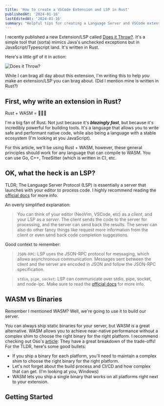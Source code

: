 ```yaml
---
title: 'How to create a VSCode Extension and LSP in Rust'
publishedAt: '2024-01-16'
lastEditedAt: '2024-01-16'
summary: "Helpful tips for creating a Language Server and VSCode extension in Rust."
---
```


I recently published a new Extension/LSP called <a target="_blank" href='https://github.com/michaelangeloio/does-it-throw'>Does it Throw?</a>. It's a simple tool that (sorta) mimics Java's unchecked exceptions but in JavaScript/Typescript land. It's written in Rust. 

Here's a little gif of it in action:

![Does it Throw?](https://github.com/michaelangeloio/does-it-throw/blob/main/assets/basic-throw.gif?raw=true)

While I can brag all day about this extension, I'm writing this to help *you* make an extension/LSP you can brag about. (Did I mention mine is written in Rust?)

## First, why write an extension in Rust?

Rust + WASM = 🚀🚀🚀

I'm a big fan of Rust. Not just because it's ***blazingly fast***, but because it's incredibly powerful for building tools. It's a language that allows you to write safe and performant native code, while also being a language with a stable ecosystem (I'm looking at you JavaScript).

For this article, we'll be using Rust + WASM, however, these general principles should work for any language that can compile to WASM. You can use Go, C++, TreeSitter (which is written in C), etc.

## OK, what the heck is an LSP?

TLDR; The Language Server Protocol (LSP) is essentially a server that launches with your editor to process code. I highly recommend reading the <a target="_blank" href='https://microsoft.github.io/language-server-protocol/'>official docs</a> for more info.

An overly simplified explanation:
> You can think of your editor (NeoVim, VSCode, etc) as a *client*, and your LSP as a *server*. The client sends the code to the server for processing, and the server can send back the results. The server can also do other fancy things like request more information from the client or even send back code completion suggestions.

Good context to remember:
> `JSON-RPC`: LSP uses the JSON-RPC protocol for messaging, which allows asynchronous communication. Messages sent between the client and the server are encoded in JSON and follow the JSON-RPC specification.

> `stdio`, `pipe`, `socket`: LSP can communicate over stdio, pipe, socket, and node-ipc. Make sure to read the <a target="_blank" href='https://microsoft.github.io/language-server-protocol/specifications/lsp/3.17/specification/#implementationConsiderations'>official docs</a> for more info.

## WASM vs Binaries

Remember I mentioned WASM? Well, we're going to use it to build our server.

You can always ship static binaries for your server, but WASM is a great alternative. WASM allows you to achieve near-native performance without a complex shim to choose the right binary for the right platform. I recommend checking out Oso's <a target="_blank" href='https://www.osohq.com/post/building-vs-code-extension-with-rust-wasm-typescript'>article</a>: They have a great breakdown of the trade-offs! For the TLDR, here's some good bullets:

- If you ship a binary for each platform, you'll need to maintain a complex shim to choose the right binary for the right platform.
- Let's not forget about the build process and CI/CD and how complex that can get. (I'm looking at you, Windows)
- WASM lets you ship a single binary that works on all platforms right next to your extension.


## Getting Started

